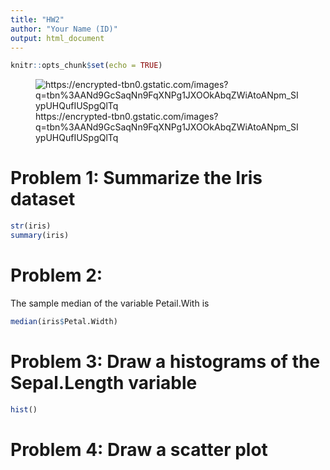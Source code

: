 ```yaml
---
title: "HW2"
author: "Your Name (ID)"
output: html_document
---
```


```r
knitr::opts_chunk$set(echo = TRUE)
```
![https://encrypted-tbn0.gstatic.com/images?q=tbn%3AANd9GcSaqNn9FqXNPg1JXOOkAbqZWiAtoANpm_SIypUHQufIUSpgQlTq](https://encrypted-tbn0.gstatic.com/images?q=tbn%3AANd9GcSaqNn9FqXNPg1JXOOkAbqZWiAtoANpm_SIypUHQufIUSpgQlTq)

# Problem 1: Summarize the Iris dataset 

```r
str(iris)
summary(iris)
```

# Problem 2:

The sample median of the variable Petail.With is  

```r
median(iris$Petal.Width)
```
# Problem 3: Draw a histograms of the Sepal.Length variable

```r
hist()
```

# Problem 4: Draw a scatter plot 

